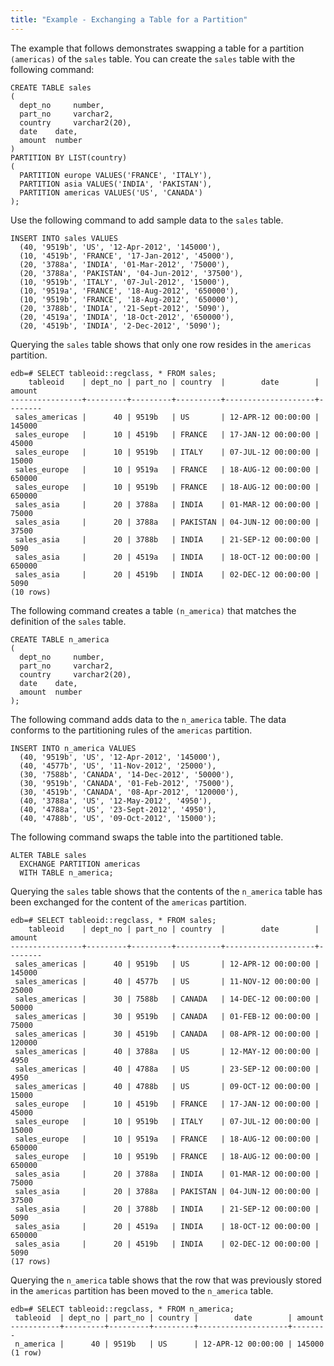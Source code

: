 ```yaml
---
title: "Example - Exchanging a Table for a Partition"
---
```


<div id="example_exchanging_a_table_for_a_partition" class="registered_link"></div>

The example that follows demonstrates swapping a table for a partition `(americas)` of the `sales` table. You can create the `sales` table with the following command:

```text
CREATE TABLE sales
(
  dept_no     number,
  part_no     varchar2,
  country     varchar2(20),
  date    date,
  amount  number
)
PARTITION BY LIST(country)
(
  PARTITION europe VALUES('FRANCE', 'ITALY'),
  PARTITION asia VALUES('INDIA', 'PAKISTAN'),
  PARTITION americas VALUES('US', 'CANADA')
);
```

Use the following command to add sample data to the `sales` table.

```text
INSERT INTO sales VALUES
  (40, '9519b', 'US', '12-Apr-2012', '145000'),
  (10, '4519b', 'FRANCE', '17-Jan-2012', '45000'),
  (20, '3788a', 'INDIA', '01-Mar-2012', '75000'),
  (20, '3788a', 'PAKISTAN', '04-Jun-2012', '37500'),
  (10, '9519b', 'ITALY', '07-Jul-2012', '15000'),
  (10, '9519a', 'FRANCE', '18-Aug-2012', '650000'),
  (10, '9519b', 'FRANCE', '18-Aug-2012', '650000'),
  (20, '3788b', 'INDIA', '21-Sept-2012', '5090'),
  (20, '4519a', 'INDIA', '18-Oct-2012', '650000'),
  (20, '4519b', 'INDIA', '2-Dec-2012', '5090');
```

Querying the `sales` table shows that only one row resides in the `americas` partition.

```text
edb=# SELECT tableoid::regclass, * FROM sales;
    tableoid    | dept_no | part_no | country  |        date        | amount
----------------+---------+---------+----------+--------------------+--------
 sales_americas |      40 | 9519b   | US       | 12-APR-12 00:00:00 | 145000
 sales_europe   |      10 | 4519b   | FRANCE   | 17-JAN-12 00:00:00 |  45000
 sales_europe   |      10 | 9519b   | ITALY    | 07-JUL-12 00:00:00 |  15000
 sales_europe   |      10 | 9519a   | FRANCE   | 18-AUG-12 00:00:00 | 650000
 sales_europe   |      10 | 9519b   | FRANCE   | 18-AUG-12 00:00:00 | 650000
 sales_asia     |      20 | 3788a   | INDIA    | 01-MAR-12 00:00:00 |  75000
 sales_asia     |      20 | 3788a   | PAKISTAN | 04-JUN-12 00:00:00 |  37500
 sales_asia     |      20 | 3788b   | INDIA    | 21-SEP-12 00:00:00 |   5090
 sales_asia     |      20 | 4519a   | INDIA    | 18-OCT-12 00:00:00 | 650000
 sales_asia     |      20 | 4519b   | INDIA    | 02-DEC-12 00:00:00 |   5090
(10 rows)
```

The following command creates a table `(n_america)` that matches the definition of the `sales` table.

```text
CREATE TABLE n_america
(
  dept_no     number,
  part_no     varchar2,
  country     varchar2(20),
  date    date,
  amount  number
);
```

The following command adds data to the `n_america` table. The data conforms to the partitioning rules of the `americas` partition.

```text
INSERT INTO n_america VALUES
  (40, '9519b', 'US', '12-Apr-2012', '145000'),
  (40, '4577b', 'US', '11-Nov-2012', '25000'),
  (30, '7588b', 'CANADA', '14-Dec-2012', '50000'),
  (30, '9519b', 'CANADA', '01-Feb-2012', '75000'),
  (30, '4519b', 'CANADA', '08-Apr-2012', '120000'),
  (40, '3788a', 'US', '12-May-2012', '4950'),
  (40, '4788a', 'US', '23-Sept-2012', '4950'),
  (40, '4788b', 'US', '09-Oct-2012', '15000');
```

The following command swaps the table into the partitioned table.

```text
ALTER TABLE sales
  EXCHANGE PARTITION americas
  WITH TABLE n_america;
```

Querying the `sales` table shows that the contents of the `n_america` table has been exchanged for the content of the `americas` partition.

```text
edb=# SELECT tableoid::regclass, * FROM sales;
    tableoid    | dept_no | part_no | country  |        date        | amount
----------------+---------+---------+----------+--------------------+--------
 sales_americas |      40 | 9519b   | US       | 12-APR-12 00:00:00 | 145000
 sales_americas |      40 | 4577b   | US       | 11-NOV-12 00:00:00 |  25000
 sales_americas |      30 | 7588b   | CANADA   | 14-DEC-12 00:00:00 |  50000
 sales_americas |      30 | 9519b   | CANADA   | 01-FEB-12 00:00:00 |  75000
 sales_americas |      30 | 4519b   | CANADA   | 08-APR-12 00:00:00 | 120000
 sales_americas |      40 | 3788a   | US       | 12-MAY-12 00:00:00 |   4950
 sales_americas |      40 | 4788a   | US       | 23-SEP-12 00:00:00 |   4950
 sales_americas |      40 | 4788b   | US       | 09-OCT-12 00:00:00 |  15000
 sales_europe   |      10 | 4519b   | FRANCE   | 17-JAN-12 00:00:00 |  45000
 sales_europe   |      10 | 9519b   | ITALY    | 07-JUL-12 00:00:00 |  15000
 sales_europe   |      10 | 9519a   | FRANCE   | 18-AUG-12 00:00:00 | 650000
 sales_europe   |      10 | 9519b   | FRANCE   | 18-AUG-12 00:00:00 | 650000
 sales_asia     |      20 | 3788a   | INDIA    | 01-MAR-12 00:00:00 |  75000
 sales_asia     |      20 | 3788a   | PAKISTAN | 04-JUN-12 00:00:00 |  37500
 sales_asia     |      20 | 3788b   | INDIA    | 21-SEP-12 00:00:00 |   5090
 sales_asia     |      20 | 4519a   | INDIA    | 18-OCT-12 00:00:00 | 650000
 sales_asia     |      20 | 4519b   | INDIA    | 02-DEC-12 00:00:00 |   5090
(17 rows)
```

Querying the `n_america` table shows that the row that was previously stored in the `americas` partition has been moved to the `n_america` table.

```text
edb=# SELECT tableoid::regclass, * FROM n_america;
 tableoid  | dept_no | part_no | country |        date        | amount
-----------+---------+---------+---------+--------------------+--------
 n_america |      40 | 9519b   | US      | 12-APR-12 00:00:00 | 145000
(1 row)
```
